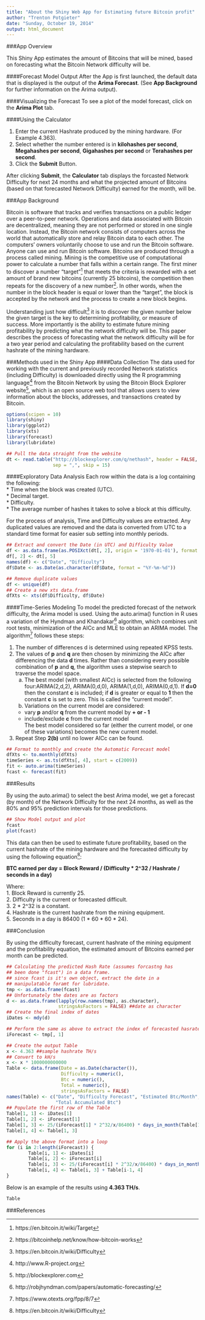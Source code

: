 ```yaml
---
title: "About the Shiny Web App for Estimating future Bitcoin profit"
author: "Trenton Potgieter"
date: "Sunday, October 19, 2014"
output: html_document
---
```


###App Overview

This Shiny App estimates the amount of Bitcoins that will be mined, based on forecasting what the Bitcoin Network difficulty will be.  

####Forecast Model Output
After the App is first launched, the default data that is displayed is the output of the __Arima Forecast__. (See __App Background__ for further information on the Arima output).  

####Visualizing the Forecast
To see a plot of the model forecast, click on the __Arima Plot__ tab.  

####Using the Calculator

1. Enter the current Hashrate produced by the mining hardware. (For Example 4.363).  
2. Select whether the number entered is in __kilohashes per second__, __Megahashes per second__, __Gigahashes per second__ or __Terahashes per second__.  
3. Click the __Submit__ Button.

After clicking __Submit__, the __Calculator__ tab displays the forcasted Network Difficulty for next 24 months and what the projected amount of Bitcoins (based on that forecasted Network Difficulty) earned for the month, will be.  

###App Background

Bitcoin is software that tracks and verifies transactions on a public ledger over a peer-to-peer network. Operations and data associated with Bitcoin are decentralized, meaning they are not performed or stored in one single location. Instead, the Bitcoin network consists of computers across the world that automatically store and relay Bitcoin data to each other. The computers' owners voluntarily choose to use and run the Bitcoin software. Anyone can use and run Bitcoin software. Bitcoins are produced through a process called mining. Mining is the competitive use of computational power to calculate a number that falls within a certain range. The first miner to discover a number "target"[^one] that meets the criteria is rewarded with a set amount of brand new bitcoins (currently 25 bitcoins), the competition then repeats for the discovery of a new number[^two]. In other words, when the number in the block header is equal or lower than the "target", the block is accepted by the network and the process to create a new block begins.

Understanding just how difficult[^three] it is to discover the given number below the given target is the key to determining profitability, or measure of success. More importantly is the ability to estimate future mining profitability by predicting what the network difficulty will be. This paper describes the process of forecasting what the network difficulty will be for a two year period and calculating the profitability based on the current hashrate of the mining hardware.  

###Methods used in the Shiny App
####Data Collection
The data used for working with the current and previously recorded Network statistics (including Difficulty) is downloaded directly using the R programming language[^four] from the Bitcoin Network by using the Bitcoin Block Explorer website[^five], which is an open source web tool that allows users to view information about the blocks, addresses, and transactions created by Bitcoin. 

```r
options(scipen = 10)
library(shiny)
library(ggplot2)
library(xts)
library(forecast)
library(lubridate)

## Pull the data straight from the website
dt <- read.table("http://blockexplorer.com/q/nethash", header = FALSE,
                 sep = ",", skip = 15)

```

####Exploratory Data Analysis
Each row within the data is a log containing the following:  
* Time when the block was created (UTC).  
* Decimal target.  
* Difficulty.  
* The average number of hashes it takes to solve a block at this difficulty.  

For the process of analysis, Time and Difficulty values are extracted. Any duplicated values are removed and the data is converted from UTC to a standard time format for easier sub setting into monthly periods.  

```r
## Extract and convert the Date (in UTC) and Difficulty Value
df <- as.data.frame(as.POSIXct(dt[, 2], origin = '1970-01-01'), format = "%Y/%m/%d")
df[, 2] <- dt[, 5]
names(df) <- c("Date", "Difficulty")
df$Date <- as.Date(as.character(df$Date, format = "%Y-%m-%d"))

## Remove duplicate values 
df <- unique(df)
## Create a new xts data.frame
dfXts <- xts(df$Difficulty, df$Date)

```

####Time-Series Modeling
To model the predicted forecast of the network difficulty, the Arima model is used. Using the auto.arima() function in R uses a variation of the Hyndman and Khandakar[^six] algorithm, which combines unit root tests, minimization of the AICc and MLE to obtain an ARIMA model. The algorithm[^seven] follows these steps:  

1. The number of differences d is determined using repeated KPSS tests.
2. The values of __p__ and __q__ are then chosen by minimizing the AICc after differencing the data __d__ times. Rather than considering every possible combination of __p__ and __q__, the algorithm uses a stepwise search to traverse the model space.
    a. The best model (with smallest AICc) is selected from the following four:ARIMA(2,d,2), ARIMA(0,d,0), ARIMA(1,d,0), ARIMA(0,d,1). If __d=0__ then the constant __c__ is included; if __d__ is greater or equal to __1__ then the constant __c__ is set to zero. This is called the "current model".  
    b. Variations on the current model are considered:
      * vary __p__ and/or __q__ from the current model by __+ or - 1__
      * include/exclude __c__ from the current model  
      The best model considered so far (either the current model, or one of these variations) becomes the new current model.  
3. Repeat Step __2(b)__ until no lower AICc can be found.  

```r
## Format to monthly and create the Automatic Forecast model
dfXts <- to.monthly(dfXts)
timeSeries <- as.ts(dfXts[, 4], start = c(2009))
fit <- auto.arima(timeSeries)
fcast <- forecast(fit)

```

###Results

By using the auto.arima() to select the best Arima model, we get a forecast (by month) of the Network Difficulty for the next 24 months, as well as the 80% and 95% prediction intervals for those predictions.  

```r
## Show Model output and plot
fcast
plot(fcast)

```

This data can then be used to estimate future profitability, based on the current hashrate of the mining hardware and the forecasted difficulty by using the following equation[^eight]:  

__BTC earned per day = Block Reward / (Difficulty * 2^32 / Hashrate / seconds in a day)__  

Where:  
1. Block Reward is currently 25.  
2. Difficulty is the current or forecasted difficult.  
3. 2 * 2^32 is a constant.  
4. Hashrate is the current hashrate from the mining equipment.  
5. Seconds in a day is 86400 (1 * 60 * 60 * 24).  

###Conclusion

By using the difficulty forecast, current hashrate of the mining equipment and the profitability equation, the estimated amount of Bitcoins earned per month can be predicted.

```r
## Calculating the predicted Hash Rate (assumes forcastng has
## been done "fcast") in a data frame.
## since fcast is it's own object, extract the date in a 
## manipulatable foramt for lubridate.
tmp <- as.data.frame(fcast)
## Unfortunately the dates are as factors
d <- as.data.frame(lapply(row.names(tmp), as.character),
                   stringsAsFactors = FALSE) ##date as character
## Create the final index of dates
iDates <- mdy(d)

## Perform the same as above to extract the index of forecasted hasrates.
iForecast <- tmp[, 1]

## Create the output Table
x <- 4.363 ##sample hashrate TH/s
## Convert to kH/s
x <- x * 1000000000000
Table <- data.frame(Date = as.Date(character()),
                    Difficulty = numeric(),
                    Btc = numeric(),
                    Total = numeric(),
                    stringsAsFactors = FALSE)
names(Table) <- c("Date", "Difficulty Forecast", "Estimated Btc/Month",
                  "Total Accumulated Btc")
## Populate the first row of the Table
Table[1, 1] <- iDates[1]
Table[1, 2] <- iForecast[1]
Table[1, 3] <- 25/(iForecast[1] * 2^32/x/86400) * days_in_month(Table[1,1])[[1]]
Table[1, 4] <- Table[1, 3]

## Apply the above format into a loop
for (i in 2:length(iForecast)) {
        Table[i, 1] <- iDates[i]
        Table[i, 2] <- iForecast[i]
        Table[i, 3] <- 25/(iForecast[i] * 2^32/x/86400) * days_in_month(Table[i, 1])[[1]]
        Table[i, 4] <- Table[i, 3] + Table[i-1, 4]
}

```

Below is an example of the results using __4.363 TH/s__.

```r
Table

```

###References

[^one]: https://en.bitcoin.it/wiki/Target
[^two]: https://bitcoinhelp.net/know/how-bitcoin-works
[^three]: https://en.bitcoin.it/wiki/Difficulty
[^four]: http://www.R-project.org
[^five]: http://blockexplorer.com
[^six]: http://robjhyndman.com/papers/automatic-forecasting/
[^seven]: https://www.otexts.org/fpp/8/7
[^eight]: https://en.bitcoin.it/wiki/Difficulty